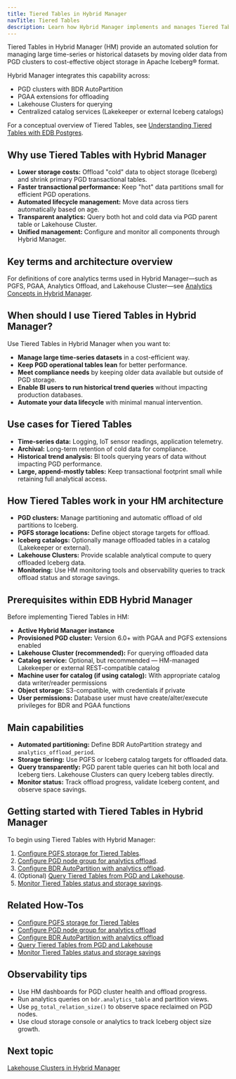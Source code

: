 ```yaml
---
title: Tiered Tables in Hybrid Manager
navTitle: Tiered Tables
description: Learn how Hybrid Manager implements and manages Tiered Tables with PGD and Lakehouse for cost-efficient, scalable analytics.
---
```


Tiered Tables in Hybrid Manager (HM) provide an automated solution for managing large time-series or historical datasets by moving older data from PGD clusters to cost-effective object storage in Apache Iceberg® format.

Hybrid Manager integrates this capability across:

- PGD clusters with BDR AutoPartition
- PGAA extensions for offloading
- Lakehouse Clusters for querying
- Centralized catalog services (Lakekeeper or external Iceberg catalogs)

For a conceptual overview of Tiered Tables, see [Understanding Tiered Tables with EDB Postgres](../../analytics/tiered_tables.mdx).

## Why use Tiered Tables with Hybrid Manager

- **Lower storage costs:** Offload "cold" data to object storage (Iceberg) and shrink primary PGD transactional tables.
- **Faster transactional performance:** Keep "hot" data partitions small for efficient PGD operations.
- **Automated lifecycle management:** Move data across tiers automatically based on age.
- **Transparent analytics:** Query both hot and cold data via PGD parent table or Lakehouse Cluster.
- **Unified management:** Configure and monitor all components through Hybrid Manager.

## Key terms and architecture overview

For definitions of core analytics terms used in Hybrid Manager—such as PGFS, PGAA, Analytics Offload, and Lakehouse Cluster—see [Analytics Concepts in Hybrid Manager](learn/analytics_concepts.mdx).

## When should I use Tiered Tables in Hybrid Manager?

Use Tiered Tables in Hybrid Manager when you want to:

- **Manage large time-series datasets** in a cost-efficient way.
- **Keep PGD operational tables lean** for better performance.
- **Meet compliance needs** by keeping older data available but outside of PGD storage.
- **Enable BI users to run historical trend queries** without impacting production databases.
- **Automate your data lifecycle** with minimal manual intervention.

## Use cases for Tiered Tables

- **Time-series data:** Logging, IoT sensor readings, application telemetry.
- **Archival:** Long-term retention of cold data for compliance.
- **Historical trend analysis:** BI tools querying years of data without impacting PGD performance.
- **Large, append-mostly tables:** Keep transactional footprint small while retaining full analytical access.

## How Tiered Tables work in your HM architecture

- **PGD clusters:** Manage partitioning and automatic offload of old partitions to Iceberg.
- **PGFS storage locations:** Define object storage targets for offload.
- **Iceberg catalogs:** Optionally manage offloaded tables in a catalog (Lakekeeper or external).
- **Lakehouse Clusters:** Provide scalable analytical compute to query offloaded Iceberg data.
- **Monitoring:** Use HM monitoring tools and observability queries to track offload status and storage savings.

## Prerequisites within EDB Hybrid Manager

Before implementing Tiered Tables in HM:

- **Active Hybrid Manager instance**
- **Provisioned PGD cluster:** Version 6.0+ with PGAA and PGFS extensions enabled
- **Lakehouse Cluster (recommended):** For querying offloaded data
- **Catalog service:** Optional, but recommended — HM-managed Lakekeeper or external REST-compatible catalog
- **Machine user for catalog (if using catalog):** With appropriate catalog data writer/reader permissions
- **Object storage:** S3-compatible, with credentials if private
- **User permissions:** Database user must have create/alter/execute privileges for BDR and PGAA functions

## Main capabilities

- **Automated partitioning:** Define BDR AutoPartition strategy and `analytics_offload_period`.
- **Storage tiering:** Use PGFS or Iceberg catalog targets for offloaded data.
- **Query transparently:** PGD parent table queries can hit both local and Iceberg tiers. Lakehouse Clusters can query Iceberg tables directly.
- **Monitor status:** Track offload progress, validate Iceberg content, and observe space savings.

## Getting started with Tiered Tables in Hybrid Manager

To begin using Tiered Tables with Hybrid Manager:

1. [Configure PGFS storage for Tiered Tables](./learn/how-to/configure-tiered-pgfs).
2. [Configure PGD node group for analytics offload](./learn/how-to/configure-tiered-offload).
3. [Configure BDR AutoPartition with analytics offload](./learn/how-to/configure-tiered-autopartition).
4. (Optional) [Query Tiered Tables from PGD and Lakehouse](./learn/how-to/query-tiered-tables).
5. [Monitor Tiered Tables status and storage savings](./learn/how-to/monitor-tiered-tables).

## Related How-Tos

- [Configure PGFS storage for Tiered Tables](./learn/how-to/configure-tiered-pgfs)
- [Configure PGD node group for analytics offload](./learn/how-to/configure-tiered-offload)
- [Configure BDR AutoPartition with analytics offload](./learn/how-to/configure-tiered-autopartition)
- [Query Tiered Tables from PGD and Lakehouse](./learn/how-to/query-tiered-tables)
- [Monitor Tiered Tables status and storage savings](./learn/how-to/monitor-tiered-tables)

## Observability tips

- Use HM dashboards for PGD cluster health and offload progress.
- Run analytics queries on `bdr.analytics_table` and partition views.
- Use `pg_total_relation_size()` to observe space reclaimed on PGD nodes.
- Use cloud storage console or analytics to track Iceberg object size growth.

## Next topic

[Lakehouse Clusters in Hybrid Manager](./lakehouse)
